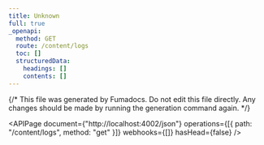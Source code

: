 ```yaml
---
title: Unknown
full: true
_openapi:
  method: GET
  route: /content/logs
  toc: []
  structuredData:
    headings: []
    contents: []
---
```


{/* This file was generated by Fumadocs. Do not edit this file directly. Any changes should be made by running the generation command again. */}

<APIPage
	document={"http://localhost:4002/json"}
	operations={[{ path: "/content/logs", method: "get" }]}
	webhooks={[]}
	hasHead={false}
/>

